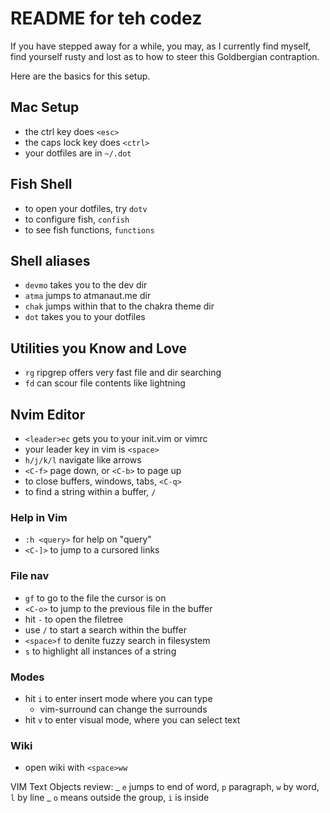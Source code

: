 # README for teh codez

If you have stepped away for a while, you may, as I currently find myself,
find yourself rusty and lost as to how to steer this Goldbergian contraption.

Here are the basics for this setup.

## Mac Setup

- the ctrl key does `<esc>`
- the caps lock key does `<ctrl>`
- your dotfiles are in `~/.dot`

## Fish Shell

- to open your dotfiles, try `dotv`
- to configure fish, `confish`
- to see fish functions, `functions`

## Shell aliases

- `devmo` takes you to the dev dir
- `atma` jumps to atmanaut.me dir
- `chak` jumps within that to the chakra theme dir
- `dot` takes you to your dotfiles

## Utilities you Know and Love

- `rg` ripgrep offers very fast file and dir searching
- `fd` can scour file contents like lightning

## Nvim Editor

- `<leader>ec` gets you to your init.vim or vimrc
- your leader key in vim is `<space>`
- `h/j/k/l` navigate like arrows
- `<C-f>` page down, or `<C-b>` to page up
- to close buffers, windows, tabs, `<C-q>`
- to find a string within a buffer, `/`

### Help in Vim

- `:h <query>` for help on "query"
- `<C-]>` to jump to a cursored links

### File nav

- `gf` to go to the file the cursor is on
- `<C-o>` to jump to the previous file in the buffer
- hit `-` to open the filetree
- use `/` to start a search within the buffer
- `<space>f` to denite fuzzy search in filesystem
- `s` to highlight all instances of a string

### Modes

- hit `i` to enter insert mode where you can type
  - vim-surround can change the surrounds
- hit `v` to enter visual mode, where you can select text

### Wiki

- open wiki with `<space>ww`

VIM Text Objects review:
_ `e` jumps to end of word, `p` paragraph, `w` by word, `l` by line
_ `o` means outside the group, `i` is inside
